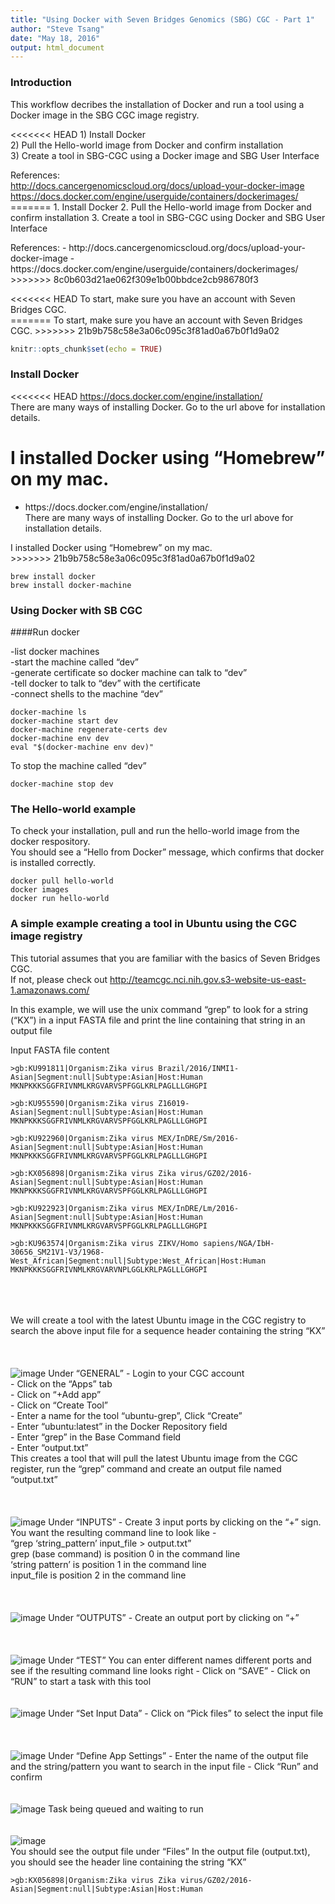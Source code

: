 ```yaml
---
title: "Using Docker with Seven Bridges Genomics (SBG) CGC - Part 1"
author: "Steve Tsang"
date: "May 18, 2016"
output: html_document
---
```


### Introduction

This workflow decribes the installation of Docker and run a tool using a Docker image in the SBG CGC image registry.

<<<<<<< HEAD
1) Install Docker  
2) Pull the Hello-world image from Docker and confirm installation  
3) Create a tool in SBG-CGC using a Docker image and SBG User Interface  

References:  
<http://docs.cancergenomicscloud.org/docs/upload-your-docker-image>  
<https://docs.docker.com/engine/userguide/containers/dockerimages/>
=======
1. Install Docker
2. Pull the Hello-world image from Docker and confirm installation
3. Create a tool in SBG-CGC using Docker and SBG User Interface

References:
- http://docs.cancergenomicscloud.org/docs/upload-your-docker-image
- https://docs.docker.com/engine/userguide/containers/dockerimages/
>>>>>>> 8c0b603d21ae062f309e1b00bbdce2cb986780f3

<<<<<<< HEAD
To start, make sure you have an account with Seven Bridges CGC.  
=======
To start, make sure you have an account with Seven Bridges CGC.
>>>>>>> 21b9b758c58e3a06c095c3f81ad0a67b0f1d9a02

```r
knitr::opts_chunk$set(echo = TRUE)
```

### Install Docker
<<<<<<< HEAD
<https://docs.docker.com/engine/installation/>  
There are many ways of installing Docker.  Go to the url above for installation details.  

I installed Docker using "Homebrew" on my mac.    
=======
- https://docs.docker.com/engine/installation/  
There are many ways of installing Docker.  Go to the url above for installation details.

I installed Docker using "Homebrew" on my mac.  
>>>>>>> 21b9b758c58e3a06c095c3f81ad0a67b0f1d9a02

````{}
brew install docker
brew install docker-machine
````
### Using Docker with SB CGC
####Run docker

-list docker machines  
-start the machine called "dev"  
-generate certificate so docker machine can talk to "dev"  
-tell docker to talk to "dev" with the certificate  
-connect shells to the machine "dev"  

```{}
docker-machine ls
docker-machine start dev
docker-machine regenerate-certs dev
docker-machine env dev
eval "$(docker-machine env dev)"
```

To stop the machine called "dev"  
````{eval=FALSE}
docker-machine stop dev
````

### The Hello-world example 
To check your installation, pull and run the hello-world image from the docker respository.   
You should see a "Hello from Docker" message, which confirms that docker is installed correctly.  

````{}
docker pull hello-world
docker images
docker run hello-world
`````

### A simple example creating a tool in Ubuntu using the CGC image registry  
This tutorial assumes that you are familiar with the basics of Seven Bridges CGC.  
If not, please check out <http://teamcgc.nci.nih.gov.s3-website-us-east-1.amazonaws.com/>  


In this example, we will use the unix command "grep" to look for a string ("KX") in a input FASTA file and print the line containing that string in an output file  

Input FASTA file content  
````{}
>gb:KU991811|Organism:Zika virus Brazil/2016/INMI1-Asian|Segment:null|Subtype:Asian|Host:Human
MKNPKKKSGGFRIVNMLKRGVARVSPFGGLKRLPAGLLLGHGPI

>gb:KU955590|Organism:Zika virus Z16019-Asian|Segment:null|Subtype:Asian|Host:Human
MKNPKKKSGGFRIVNMLKRGVARVSPFGGLKRLPAGLLLGHGPI

>gb:KU922960|Organism:Zika virus MEX/InDRE/Sm/2016-Asian|Segment:null|Subtype:Asian|Host:Human
MKNPKKKSGGFRIVNMLKRGVARVSPFGGLKRLPAGLLLGHGPI

>gb:KX056898|Organism:Zika virus Zika virus/GZ02/2016-Asian|Segment:null|Subtype:Asian|Host:Human
MKNPKKKSGGFRIVNMLKRGVARVSPFGGLKRLPAGLLLGHGPI

>gb:KU922923|Organism:Zika virus MEX/InDRE/Lm/2016-Asian|Segment:null|Subtype:Asian|Host:Human
MKNPKKKSGGFRIVNMLKRGVARVSPFGGLKRLPAGLLLGHGPI

>gb:KU963574|Organism:Zika virus ZIKV/Homo sapiens/NGA/IbH-30656_SM21V1-V3/1968-West_African|Segment:null|Subtype:West_African|Host:Human
MKNPKKKSGGFRIVNMLKRGVARVNPLGGLKRLPAGLLLGHGPI
````
<br />
<br />
<br />
We will create a tool with the latest Ubuntu image in the CGC registry to search the above input file for a sequence header containing the string "KX"   
<br />
<br />
<br />
![image](../images/1.png)
Under "GENERAL"
- Login to your CGC account  
- Click on the "Apps" tab  
- Click on "+Add app"  
- Click on "Create Tool"  
- Enter a name for the tool "ubuntu-grep", Click "Create"  
- Enter "ubuntu:latest" in the Docker Repository field  
- Enter "grep" in the Base Command field  
- Enter "output.txt"  
This creates a tool that will pull the latest Ubuntu image from the CGC register, run the "grep" command and create an output file named "output.txt"   
<br />
<br />
<br />
![image](../images/2.png)
Under "INPUTS"
- Create 3 input ports by clicking on the "+" sign.
You want the resulting command line to look like -    
"grep 'string_pattern' input_file > output.txt"  
grep (base command) is position 0 in the command line  
'string pattern' is position 1 in the command line  
input_file is position 2 in the command line   
<br />
<br />
<br />
![image](../images/3.png)
Under "OUTPUTS"
- Create an output port by clicking on "+"  
<br />
<br />
<br />
![image](../images/4.png)
Under "TEST"
You can enter different names different ports and see if the resulting command line looks right
- Click on "SAVE"
- Click on "RUN" to start a task with this tool
<br />
<br />
<br />
![image](../images/6.png)
Under "Set Input Data"
- Click on "Pick files" to select the input file  
<br />
<br />
<br />
![image](../images/5.png)
Under "Define App Settings"
- Enter the name of the output file and the string/pattern you want to search in the input file
- Click "Run" and confirm
<br />
<br />
<br />
![image](../images/7.png)
Task being queued and waiting to run
<br />
<br />
<br />
![image](../images/8.png)
<br />
You should see the output file under "Files"
In the output file (output.txt), you should see the header line containing the string "KX"

````{}
>gb:KX056898|Organism:Zika virus Zika virus/GZ02/2016-Asian|Segment:null|Subtype:Asian|Host:Human
````

